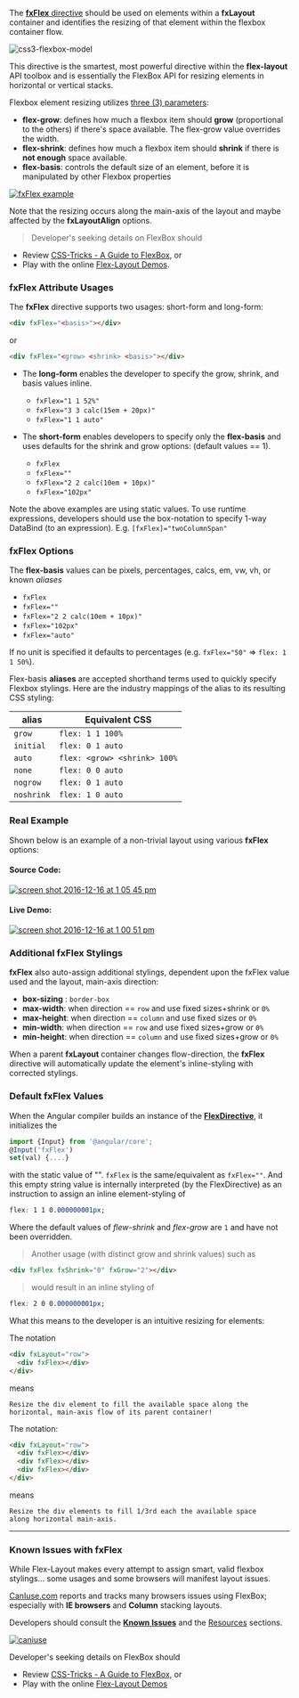 
<Meta title="主题/布局 Layout/FxFlex" id="fxFlex" />

The [**fxFlex** directive][fxflex] should be used on elements within a **fxLayout** container and identifies the
resizing of that element within the flexbox container flow.

![css3-flexbox-model](https://cloud.githubusercontent.com/assets/210413/20034148/49a4fb62-a382-11e6-9822-42b90dec69be.jpg)

This directive is the smartest, most powerful directive within the **flex-layout** API toolbox and is essentially the
FlexBox API for resizing elements in horizontal or vertical stacks.

Flexbox element resizing utilizes [three (3) parameters](http://cssreference.io/flexbox/):

- **flex-grow**: defines how much a flexbox item should **grow** (proportional to the others) if there's space
  available. The flex-grow value overrides the width.
- **flex-shrink**: defines how much a flexbox item should **shrink** if there is **not enough** space available.
- **flex-basis**: controls the default size of an element, before it is manipulated by other Flexbox properties

[![fxFlex example](https://cloud.githubusercontent.com/assets/210413/21274996/6b640f8a-c390-11e6-87ac-ca85eb6c3983.png)](https://github.com/angular/flex-layout/blob/master/src/apps/demo-app/src/app/stack-overflow/grid-column-span/grid-column-span.component.ts#L23)

Note that the resizing occurs along the main-axis of the layout and maybe affected by the **fxLayoutAlign** options.

> Developer's seeking details on FlexBox should

- Review [CSS-Tricks - A Guide to FlexBox](https://css-tricks.com/snippets/css/a-guide-to-flexbox/), or
- Play with the online [Flex-Layout Demos](https://tburleson-layouts-demos.firebaseapp.com/#/docs).

### fxFlex Attribute Usages

The **fxFlex** directive supports two usages: short-form and long-form:

```html
<div fxFlex="<basis>"></div>
```

or

```html
<div fxFlex="<grow> <shrink> <basis>"></div>
```

- The **long-form** enables the developer to specify the grow, shrink, and basis values inline.

  - `fxFlex="1 1 52%"`
  - `fxFlex="3 3 calc(15em + 20px)"`
  - `fxFlex="1 1 auto"`

- The **short-form** enables developers to specify only the **flex-basis** and uses defaults for the shrink and grow
  options: (default values == 1).
  - `fxFlex`
  - `fxFlex=""`
  - `fxFlex="2 2 calc(10em + 10px)"`
  - `fxFlex="102px"`

Note the above examples are using static values. To use runtime expressions, developers should use the box-notation to
specify 1-way DataBind (to an expression). E.g. `[fxFlex]="twoColumnSpan"`

### fxFlex Options

The **flex-basis** values can be pixels, percentages, calcs, em, vw, vh, or known _aliases_

- `fxFlex`
- `fxFlex=""`
- `fxFlex="2 2 calc(10em + 10px)"`
- `fxFlex="102px"`
- `fxFlex="auto"`

If no unit is specified it defaults to percentages (e.g. `fxFlex="50"` => `flex: 1 1 50%`).

Flex-basis **aliases** are accepted shorthand terms used to quickly specify Flexbox stylings. Here are the industry
mappings of the alias to its resulting CSS styling:

| alias      | Equivalent CSS               |
| ---------- | ---------------------------- |
| `grow`     | `flex: 1 1 100%`             |
| `initial`  | `flex: 0 1 auto`             |
| `auto`     | `flex: <grow> <shrink> 100%` |
| `none`     | `flex: 0 0 auto`             |
| `nogrow`   | `flex: 0 1 auto`             |
| `noshrink` | `flex: 1 0 auto`             |

### Real Example

Shown below is an example of a non-trivial layout using various **fxFlex** options:

#### Source Code:

[![screen shot 2016-12-16 at 1 05 45 pm](https://cloud.githubusercontent.com/assets/210413/21274996/6b640f8a-c390-11e6-87ac-ca85eb6c3983.png)](https://github.com/angular/flex-layout/blob/master/src/demo-app/app/stack-overflow/columnSpan.demo.ts#L23)

#### Live Demo:

[![screen shot 2016-12-16 at 1 00 51 pm](https://cloud.githubusercontent.com/assets/210413/21274826/bc8553f2-c38f-11e6-8188-bc7fd36026c2.png)](https://tburleson-layouts-demos.firebaseapp.com/#/stackoverflow)

### Additional fxFlex Stylings

**fxFlex** also auto-assign additional stylings, dependent upon the fxFlex value used and the layout, main-axis direction:

- **box-sizing** : `border-box`
- **max-width**: when direction == `row` and use fixed sizes+shrink or `0%`
- **max-height**: when direction == `column` and use fixed sizes or `0%`
- **min-width**: when direction == `row` and use fixed sizes+grow or `0%`
- **min-height**: when direction == `column` and use fixed sizes+grow or `0%`

When a parent **fxLayout** container changes flow-direction, the **fxFlex** directive will automatically update the
element's inline-styling with corrected stylings.

### Default fxFlex Values

When the Angular compiler builds an instance of the [**FlexDirective**][flexdirective], it initializes the

```typescript
import {Input} from '@angular/core';
@Input('fxFlex')
set(val) {....}
```

with the static value of "". `fxFlex` is the same/equivalent as `fxFlex=""`. And this empty string value is internally
interpreted (by the FlexDirective) as an instruction to assign an inline element-styling of

```css
flex: 1 1 0.000000001px;
```

Where the default values of _flew-shrink_ and _flex-grow_ are `1` and have not been overridden.

> Another usage (with distinct grow and shrink values) such as

```html
<div fxFlex fxShrink="0" fxGrow="2"></div>
```

> would result in an inline styling of

```css
flex: 2 0 0.000000001px;
```

What this means to the developer is an intuitive resizing for elements:

The notation

```html
<div fxLayout="row">
  <div fxFlex></div>
</div>
```

means

```
Resize the div element to fill the available space along the
horizontal, main-axis flow of its parent container!
```

The notation:

```html
<div fxLayout="row">
  <div fxFlex></div>
  <div fxFlex></div>
  <div fxFlex></div>
</div>
```

means

```
Resize the div elements to fill 1/3rd each the available space
along horizontal main-axis.
```

---

### Known Issues with fxFlex

While Flex-Layout makes every attempt to assign smart, valid flexbox stylings... some usages and some browsers will
manifest layout issues.

[CanIuse.com](http://CanIuse.com) reports and tracks many browsers issues using FlexBox; especially with
**IE browsers** and **Column** stacking layouts.

Developers should consult the **[Known Issues](http://caniuse.com/#feat=flexbox)** and the
[Resources](http://caniuse.com/#feat=flexbox) sections.

[![caniuse](https://cloud.githubusercontent.com/assets/210413/21288118/917e3faa-c440-11e6-9b08-28aff590c7ae.png)](http://caniuse.com/#feat=flexbox)

Developer's seeking details on FlexBox should

- Review [CSS-Tricks - A Guide to FlexBox](https://css-tricks.com/snippets/css/a-guide-to-flexbox/), or
- Play with the online [Flex-Layout Demos](https://tburleson-layouts-demos.firebaseapp.com/#/docs)

[fxflex]: https://github.com/angular/flex-layout/blob/master/src/lib/flex/flex/flex.ts
[flexdirective]: https://github.com/angular/flex-layout/blob/master/src/lib/flex/flex/flex.ts#L65-L67
